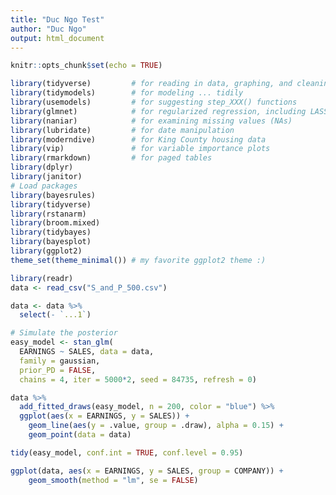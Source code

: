 ```yaml
---
title: "Duc Ngo Test"
author: "Duc Ngo"
output: html_document
---
```


```r
knitr::opts_chunk$set(echo = TRUE)
```

```r
library(tidyverse)         # for reading in data, graphing, and cleaning
library(tidymodels)        # for modeling ... tidily
library(usemodels)         # for suggesting step_XXX() functions
library(glmnet)            # for regularized regression, including LASSO
library(naniar)            # for examining missing values (NAs)
library(lubridate)         # for date manipulation
library(moderndive)        # for King County housing data
library(vip)               # for variable importance plots
library(rmarkdown)         # for paged tables
library(dplyr)
library(janitor)
# Load packages
library(bayesrules)
library(tidyverse)
library(rstanarm)
library(broom.mixed)
library(tidybayes)
library(bayesplot)
library(ggplot2)
theme_set(theme_minimal()) # my favorite ggplot2 theme :)
```

```r
library(readr)
data <- read_csv("S_and_P_500.csv")
```

```r
data <- data %>% 
  select(- `...1`)
```

```r
# Simulate the posterior
easy_model <- stan_glm(
  EARNINGS ~ SALES, data = data,
  family = gaussian,
  prior_PD = FALSE,
  chains = 4, iter = 5000*2, seed = 84735, refresh = 0)
```

```r
data %>%
  add_fitted_draws(easy_model, n = 200, color = "blue") %>%
  ggplot(aes(x = EARNINGS, y = SALES)) +
    geom_line(aes(y = .value, group = .draw), alpha = 0.15) + 
    geom_point(data = data)
```

```r
tidy(easy_model, conf.int = TRUE, conf.level = 0.95)
```
```r
ggplot(data, aes(x = EARNINGS, y = SALES, group = COMPANY)) + 
    geom_smooth(method = "lm", se = FALSE)
```




